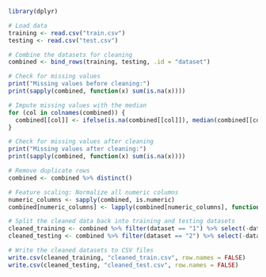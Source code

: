 ```{r}
library(dplyr)

# Load data
training <- read.csv("train.csv")
testing <- read.csv("test.csv")

# Combine the datasets for cleaning
combined <- bind_rows(training, testing, .id = "dataset")

# Check for missing values
print("Missing values before cleaning:")
print(sapply(combined, function(x) sum(is.na(x))))

# Impute missing values with the median
for (col in colnames(combined)) {
  combined[[col]] <- ifelse(is.na(combined[[col]]), median(combined[[col]], na.rm = TRUE), combined[[col]])
}

# Check for missing values after cleaning
print("Missing values after cleaning:")
print(sapply(combined, function(x) sum(is.na(x))))

# Remove duplicate rows
combined <- combined %>% distinct()

# Feature scaling: Normalize all numeric columns
numeric_columns <- sapply(combined, is.numeric)
combined[numeric_columns] <- lapply(combined[numeric_columns], function(x) (x - min(x)) / (max(x) - min(x)))

# Split the cleaned data back into training and testing datasets
cleaned_training <- combined %>% filter(dataset == "1") %>% select(-dataset)
cleaned_testing <- combined %>% filter(dataset == "2") %>% select(-dataset)

# Write the cleaned datasets to CSV files
write.csv(cleaned_training, "cleaned_train.csv", row.names = FALSE)
write.csv(cleaned_testing, "cleaned_test.csv", row.names = FALSE)

```

